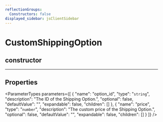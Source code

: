 ```yaml
---
reflectionGroups:
  Constructors: false
displayed_sidebar: jsClientSidebar
---
```



# CustomShippingOption

## constructor

___

## Properties

<ParameterTypes parameters={[
  {
    "name": "option_id",
    "type": "`string`",
    "description": "The ID of the Shipping Option.",
    "optional": false,
    "defaultValue": "",
    "expandable": false,
    "children": []
  },
  {
    "name": "price",
    "type": "`number`",
    "description": "The custom price of the Shipping Option.",
    "optional": false,
    "defaultValue": "",
    "expandable": false,
    "children": []
  }
]} />
